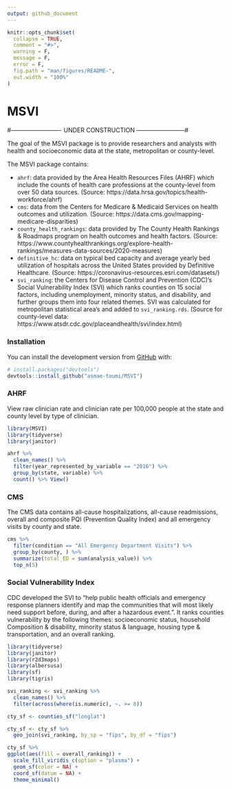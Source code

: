 ```yaml
---
output: github_document
---
```


<!-- README.md is generated from README.Rmd. Please edit that file -->

```r
knitr::opts_chunk$set(
  collapse = TRUE,
  comment = "#>",
  warning = F, 
  message = F, 
  error = F,
  fig.path = "man/figures/README-",
  out.width = "100%"
)
```

# MSVI

<!-- badges: start -->
<!-- badges: end -->


#------------------------- UNDER CONSTRUCTION ------------------------#

The goal of the MSVI package is to provide researchers and analysts with health and socioeconomic data at the state, metropolitan or county-level.

The MSVI package contains:

* `ahrf`: data provided by the Area Health Resources Files (AHRF) which include the counts of health care professions at the county-level from over 50 data sources. (Source: https://data.hrsa.gov/topics/health-workforce/ahrf)
* `cms`: data from the Centers for Medicare & Medicaid Services on health outcomes and utilization. (Source: https://data.cms.gov/mapping-medicare-disparities)
* `county_health_rankings`: data provided by The County Health Rankings & Roadmaps program on health outcomes and health factors. (Source: https://www.countyhealthrankings.org/explore-health-rankings/measures-data-sources/2020-measures)
* `definitive_hc`: data on typical bed capacity and average yearly bed utilization of hospitals across the United States provided by Definitive Healthcare. (Source: https://coronavirus-resources.esri.com/datasets/)
* `svi_ranking`: the Centers for Disease Control and Prevention (CDC)'s Social Vulnerability Index (SVI) which ranks counties on 15 social factors, including unemployment, minority status, and disability, and further groups them into four related themes. SVI was calculated for metropolitan statistical area's and added to `svi_ranking.rds`. (Source for county-level data: https://www.atsdr.cdc.gov/placeandhealth/svi/index.html)

### Installation

You can install the development version from [GitHub](https://github.com/) with:

``` r
# install.packages("devtools")
devtools::install_github("asmae-toumi/MSVI")
```

### AHRF

View raw clinician rate and clinician rate per 100,000 people at the state and county level by type of clinician.

```r
library(MSVI)
library(tidyverse)
library(janitor)

ahrf %>% 
  clean_names() %>% 
  filter(year_represented_by_variable == "2016") %>% 
  group_by(state, variable) %>% 
  count() %>% View()
```

### CMS

The CMS data contains all-cause hospitalizations, all-cause readmissions, overall and composite PQI (Prevention Quality Index) and all emergency visits by county and state.

```r
cms %>% 
  filter(condition == "All Emergency Department Visits") %>% 
  group_by(county, ) %>% 
  summarize(total_ED = sum(analysis_value)) %>% 
  top_n(5)
```


### Social Vulnerability Index 

CDC developed the SVI to "help public health officials and emergency response planners identify and map the communities that will most likely need support before, during, and after a hazardous event.". It ranks counties vulnerability by the following themes: socioeconomic status, household Composition & disability, minority status & language, housing type & transportation, and an overall ranking.

```r
library(tidyverse)
library(janitor)
library(r2d3maps)
library(albersusa)
library(sf)
library(tigris)

svi_ranking <- svi_ranking %>% 
  clean_names() %>% 
  filter(across(where(is.numeric), ~. >= 0)) 

cty_sf <- counties_sf("longlat")

cty_sf <- cty_sf %>% 
  geo_join(svi_ranking, by_sp = "fips", by_df = "fips")

cty_sf %>% 
ggplot(aes(fill = overall_ranking)) +
  scale_fill_viridis_c(option = "plasma") +
  geom_sf(color = NA) + 
  coord_sf(datum = NA) +
  theme_minimal()
```



